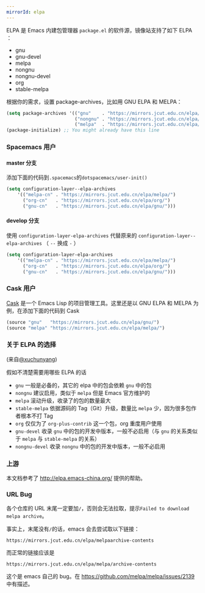 ```yaml
---
mirrorId: elpa
---
```


ELPA 是 Emacs 内建包管理器 `package.el` 的软件源，镜像站支持了如下 ELPA ：

- gnu
- gnu-devel
- melpa
- nongnu
- nongnu-devel
- org
- stable-melpa

根据你的需求，设置 package-archives，比如用 GNU ELPA 和 MELPA：

```lisp
(setq package-archives '(("gnu"    . "https://mirrors.jcut.edu.cn/elpa/gnu/")
                         ("nongnu" . "https://mirrors.jcut.edu.cn/elpa/nongnu/")
                         ("melpa"  . "https://mirrors.jcut.edu.cn/elpa/melpa/")))
(package-initialize) ;; You might already have this line
```

### Spacemacs 用户

#### master 分支

添加下面的代码到`.spacemacs`的`dotspacemacs/user-init()`

```lisp
(setq configuration-layer--elpa-archives
    '(("melpa-cn" . "https://mirrors.jcut.edu.cn/elpa/melpa/")
      ("org-cn"   . "https://mirrors.jcut.edu.cn/elpa/org/")
      ("gnu-cn"   . "https://mirrors.jcut.edu.cn/elpa/gnu/")))
```

#### develop 分支

使用 `configuration-layer-elpa-archives` 代替原来的 `configuration-layer--elpa-archives` （ `--` 换成 `-` ）

```lisp
(setq configuration-layer-elpa-archives
    '(("melpa-cn" . "https://mirrors.jcut.edu.cn/elpa/melpa/")
      ("org-cn"   . "https://mirrors.jcut.edu.cn/elpa/org/")
      ("gnu-cn"   . "https://mirrors.jcut.edu.cn/elpa/gnu/")))
```

### Cask 用户

[Cask](https://github.com/cask/cask) 是一个 Emacs Lisp 的项目管理工具。这里还是以 GNU ELPA 和 MELPA 为例，在添加下面的代码到 Cask

```lisp
(source "gnu"   "https://mirrors.jcut.edu.cn/elpa/gnu/")
(source "melpa" "https://mirrors.jcut.edu.cn/elpa/melpa/")
```

### 关于 ELPA 的选择

(来自[@xuchunyang](https://github.com/xuchunyang))

假如不清楚需要用哪些 ELPA 的话

- `gnu` 一般是必备的，其它的 elpa 中的包会依赖 `gnu` 中的包
- `nongnu` 建议启用，类似于 `melpa` 但是 Emacs 官方维护的
- `melpa` 滚动升级，收录了的包的数量最大
- `stable-melpa` 依据源码的 Tag（Git）升级，数量比 `melpa` 少，因为很多包作者根本不打 Tag
- `org` 仅仅为了 `org-plus-contrib` 这一个包，org 重度用户使用
- `gnu-devel` 收录 `gnu` 中的包的开发中版本，一般不必启用（与 `gnu` 的关系类似于 `melpa` 与 `stable-melpa` 的关系）
- `nongnu-devel` 收录 `nongnu` 中的包的开发中版本，一般不必启用

### 上游

本文档参考了 http://elpa.emacs-china.org/ 提供的帮助。

### URL Bug

各个仓库的 URL 末尾一定要加`/`，否则会无法拉取，提示`Failed to download melpa archive`。

事实上，末尾没有`/`的话，emacs 会去尝试取以下链接：

```plaintext
https://mirrors.jcut.edu.cn/elpa/melpaarchive-contents
```

而正常的链接应该是

```plaintext
https://mirrors.jcut.edu.cn/elpa/melpa/archive-contents
```

这个是 emacs 自己的 bug。在 https://github.com/melpa/melpa/issues/2139 中有描述。